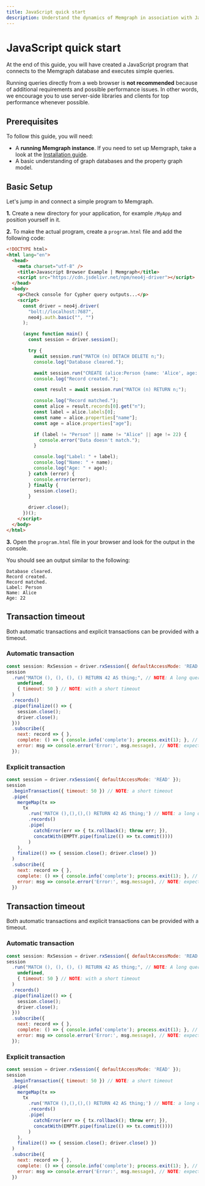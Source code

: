 ```yaml
---
title: JavaScript quick start
description: Understand the dynamics of Memgraph in association with JavaScript. Our documentation spells out the steps for an effective JavaScript integration
---
```



# JavaScript quick start

At the end of this guide, you will have created a JavaScript program that connects to the Memgraph database and executes simple
queries.

<Callout type="info">

Running queries directly from a web browser is **not recommended**
because of additional requirements and possible performance issues. In other
words, we encourage you to use server-side libraries and clients for top
performance whenever possible.

</Callout>

## Prerequisites

To follow this guide, you will need:

- A **running Memgraph instance**. If you need to set up Memgraph, take a look
  at the [Installation guide](/getting-started/install-memgraph).
- A basic understanding of graph databases and the property graph model.

## Basic Setup

Let's jump in and connect a simple program to Memgraph.

**1.** Create a new directory for your application, for example `/MyApp` and
position yourself in it.

**2.** To make the actual program, create a `program.html` file and add the
following code:

```html
<!DOCTYPE html>
<html lang="en">
  <head>
    <meta charset="utf-8" />
    <title>Javascript Browser Example | Memgraph</title>
    <script src="https://cdn.jsdelivr.net/npm/neo4j-driver"></script>
  </head>
  <body>
    <p>Check console for Cypher query outputs...</p>
    <script>
      const driver = neo4j.driver(
        "bolt://localhost:7687",
        neo4j.auth.basic("", "")
      );

      (async function main() {
        const session = driver.session();

        try {
          await session.run("MATCH (n) DETACH DELETE n;");
          console.log("Database cleared.");

          await session.run("CREATE (alice:Person {name: 'Alice', age: 22});");
          console.log("Record created.");

          const result = await session.run("MATCH (n) RETURN n;");

          console.log("Record matched.");
          const alice = result.records[0].get("n");
          const label = alice.labels[0];
          const name = alice.properties["name"];
          const age = alice.properties["age"];

          if (label != "Person" || name != "Alice" || age != 22) {
            console.error("Data doesn't match.");
          }

          console.log("Label: " + label);
          console.log("Name: " + name);
          console.log("Age: " + age);
        } catch (error) {
          console.error(error);
        } finally {
          session.close();
        }

        driver.close();
      })();
    </script>
  </body>
</html>
```

**3.** Open the `program.html` file in your browser and look for the output in
the console.

You should see an output similar to the following:

```
Database cleared.
Record created.
Record matched.
Label: Person
Name: Alice
Age: 22
```

## Transaction timeout

Both automatic transactions and explicit transactions can be provided with a 
timeout.

### Automatic transaction
```js
const session: RxSession = driver.rxSession({ defaultAccessMode: 'READ' });
session
  .run("MATCH (), (), (), () RETURN 42 AS thing;", // NOTE: A long query
    undefined,
    { timeout: 50 } // NOTE: with a short timeout
  )
  .records()
  .pipe(finalize(() => {
    session.close();
    driver.close();
  }))
  .subscribe({
    next: record => { },
    complete: () => { console.info('complete'); process.exit(1); }, // UNEXPECTED
    error: msg => console.error('Error:', msg.message), // NOTE: expected to error with server side timeout
  });

```

### Explicit transaction 
```js
const session = driver.rxSession({ defaultAccessMode: 'READ' });
session
  .beginTransaction({ timeout: 50 }) // NOTE: a short timeout
  .pipe(
    mergeMap(tx =>
      tx
        .run('MATCH (),(),(),() RETURN 42 AS thing;') // NOTE: a long query
        .records()
        .pipe(
          catchError(err => { tx.rollback(); throw err; }),
          concatWith(EMPTY.pipe(finalize(() => tx.commit())))
        )
    ),
    finalize(() => { session.close(); driver.close() })
  )
  .subscribe({
    next: record => { },
    complete: () => { console.info('complete'); process.exit(1); }, // UNEXPECTED
    error: msg => console.error('Error:', msg.message), // NOTE: expected to error with server side timeout
  })
```

## Transaction timeout

Both automatic transactions and explicit transactions can be provided with a 
timeout.

### Automatic transaction
```js
const session: RxSession = driver.rxSession({ defaultAccessMode: 'READ' });
session
  .run("MATCH (), (), (), () RETURN 42 AS thing;", // NOTE: A long query
    undefined,
    { timeout: 50 } // NOTE: with a short timeout
  )
  .records()
  .pipe(finalize(() => {
    session.close();
    driver.close();
  }))
  .subscribe({
    next: record => { },
    complete: () => { console.info('complete'); process.exit(1); }, // UNEXPECTED
    error: msg => console.error('Error:', msg.message), // NOTE: expected to error with server side timeout
  });

```

### Explicit transaction 
```js
const session = driver.rxSession({ defaultAccessMode: 'READ' });
session
  .beginTransaction({ timeout: 50 }) // NOTE: a short timeout
  .pipe(
    mergeMap(tx =>
      tx
        .run('MATCH (),(),(),() RETURN 42 AS thing;') // NOTE: a long query
        .records()
        .pipe(
          catchError(err => { tx.rollback(); throw err; }),
          concatWith(EMPTY.pipe(finalize(() => tx.commit())))
        )
    ),
    finalize(() => { session.close(); driver.close() })
  )
  .subscribe({
    next: record => { },
    complete: () => { console.info('complete'); process.exit(1); }, // UNEXPECTED
    error: msg => console.error('Error:', msg.message), // NOTE: expected to error with server side timeout
  })
```